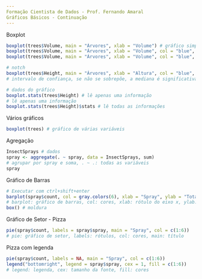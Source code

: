 ```yaml
---
Formação Cientista de Dados - Prof. Fernando Amaral
Gráficos Básicos - Continuação
---
```

Boxplot
```r
boxplot(trees$Volume, main = "Árvores", xlab = "Volume") # gráfico simples, boxplot: gráfico de caixa
boxplot(trees$Volume, main = "Árvores", xlab = "Volume", col = "blue", horizontal = TRUE) # horizontal
boxplot(trees$Volume, main = "Árvores", xlab = "Volume", col = "blue", outline = F) # sem outliers, sem valores discrepantes
```
```r
# notch
boxplot(trees$Height, main = "Árvores", xlab = "Altura", col = "blue", notch = TRUE)
# intervalo de confiança, se não se sobrepõe, a mediana é significativamente diferente

# dados do gráfico
boxplot.stats(trees$Height) # lê apenas uma informação
# lê apenas uma informação
boxplot.stats(trees$Height)$stats # lê todas as informações
```
Vários gráficos
```r
boxplot(trees) # gráfico de várias variáveis
```
Agregação
```r
InsectSprays # dados
spray <- aggregate(. ~ spray, data = InsectSprays, sum)
# agrupar por spray e soma, . ~ .: todas as variáveis
spray
```
Gráfico de Barras
```r
# Executar com ctrl+shift+enter
barplot(spray$count, col = gray.colors(6), xlab = "Spray", ylab = "Total", names.arg = spray$spray)
# barplot: gráfico de barras, col: cores, xlab: rótulo do eixo x, ylab: rótulo do eixo y, names.arg: rótulo das barras
box() # moldura
```
Gráfico de Setor - Pizza
```r
pie(spray$count, labels = spray$spray, main = "Spray", col = c(1:6))
# pie: gráfico de setor, labels: rótulos, col: cores, main: título
```
Pizza com legenda
```r
pie(spray$count, labels = NA, main = "Spray", col = c(1:6))
legend("bottomright", legend = spray$spray, cex = 1, fill = c(1:6))
# legend: legenda, cex: tamanho da fonte, fill: cores
```

